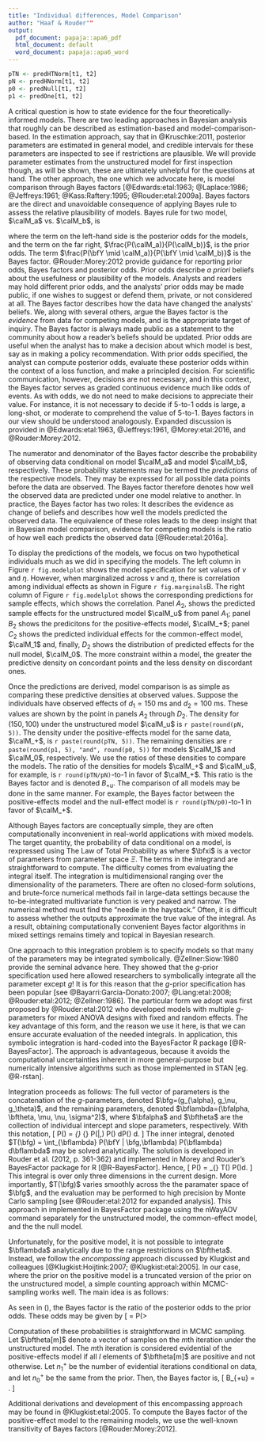 ```yaml
---
title: "Individual differences, Model Comparison"
author: "Haaf & Rouder""
output:
  pdf_document: papaja::apa6_pdf
  html_document: default
  word_document: papaja::apa6_word
---
```


```r
pTN <- predHTNorm[t1, t2]
pN <- predHNorm[t1, t2]
p0 <- predNull[t1, t2]
p1 <- predOne[t1, t2]
```

A critical question is how to state evidence for the four theoretically-informed models. There are two leading approaches in Bayesian analysis that roughly can be described as estimation-based and model-comparison-based.  In the estimation approach, say that in @Kruschke:2011, posterior parameters are estimated in general model, and credible intervals for these parameters are inspected to see if restrictions are plausible.  We will provide parameter estimates from the unstructured model for first inspection though, as will be shown, these are ultimately unhelpful for the questions at hand.  The other approach, the one which we advocate here, is model comparison through Bayes factors [@Edwards:etal:1963; @Laplace:1986; @Jeffreys:1961; @Kass:Raftery:1995; @Rouder:etal:2009a].  Bayes factors are the direct and unavoidable consequence of applying Bayes rule to assess the relative plausibility of models.  Bayes rule for two model, $\calM_a$ vs. $\calM_b$, is 

\begin{equation}\label{bayesrule}
\frac{P(\calM_a \mid \bfY)}{P(\calM_b \mid \bfY)} = \frac{P(\bfY \mid \calM_a)}{P(\bfY \mid \calM_b)} \times \frac{P(\calM_a)}{P(\calM_b)},
\end{equation}
where the term on the left-hand side is the posterior odds for the models, and the term on the far right, $\frac{P(\calM_a)}{P(\calM_b)}$, is the prior odds.  The term $\frac{P(\bfY \mid \calM_a)}{P(\bfY \mid \calM_b)}$ is the Bayes factor.  @Rouder:Morey:2012 provide guidance for reporting prior odds, Bayes factors and posterior odds. Prior odds describe *a priori* beliefs about the usefulness or plausibility of the models. Analysts and readers may hold different prior odds, and the analysts' prior odds may be made public, if one wishes to suggest or defend them, private, or not considered at all. The Bayes factor describes how the data have changed the analysts' beliefs.  We, along with several others, argue the Bayes factor is the *evidence* from data for competing models, and is the appropriate target of inquiry. The Bayes factor is always made public as a statement to the community about how a reader's beliefs should be updated.  Prior odds are useful when the analyst has to make a decision about which model is best, say as in making a policy recommendation.  With prior odds specified, the analyst can compute posterior odds, evaluate these posterior odds within the context of a loss function, and make a principled decision.  For scientific communication, however, decisions are not necessary, and in this context, the Bayes factor serves as graded continuous evidence much like odds of events.  As with odds, we do not need to make decisions to appreciate their value.  For instance, it is not necessary to decide if 5-to-1 odds is large, a long-shot, or moderate to comprehend the value of 5-to-1.  Bayes factors in our view should be understood analogously.  Expanded discussion is provided in @Edwards:etal:1963, @Jeffreys:1961, @Morey:etal:2016, and @Rouder:Morey:2012.  

The numerator and denominator of the Bayes factor describe the probability of observing data conditional on model $\calM_a$ and model $\calM_b$, respectively.  These probability statements may be termed the *predictions* of the respective models.  They may be expressed for all possible data points before the data are observed.  The Bayes factor therefore denotes how well the observed data are predicted under one model relative to another.  In practice, the Bayes factor has two roles: It describes the evidence as change of beliefs and describes how well the models predicted the observed data. The equivalence of these roles leads to the deep insight that in Bayesian model comparison, evidence for competing models is the ratio of how well each predicts the observed data [@Rouder:etal:2016a].

To display the predictions of the models, we focus on two hypothetical individuals much as we did in specifying the models.  The left column in Figure `r fig.modelplot` shows the model specification for set values of $\nu$ and $\eta$. However, when marginalized across $\nu$ and $\eta$, there is correlation among individual effects as shown in Figure `r fig.marginals`B. The right column of Figure `r fig.modelplot` shows the corresponding predictions for sample effects, which shows the correlation. Panel $A_2$, shows the predicted sample effects for the unstructured model $\calM_u$ from panel $A_1$; panel $B_2$ shows the predicitons for the positive-effects model, $\calM_+$; panel $C_2$ shows the predicted individual effects for the common-effect model, $\calM_1$ and, finally, $D_2$ shows the distribution of predicted effects for the null model, $\calM_0$. The more constraint within a model, the greater the predictive density on concordant points and the less density on discordant ones.

Once the predictions are derived, model comparison is as simple as comparing these predictive densities at observed values.  Suppose the individuals have observed effects of $d_1 = 150$ ms and $d_2 = 100$ ms.  These values are shown by the point in panels $A_2$ through $D_2$.  The density for $(150, 100)$ under the unstructured model $\calM_u$ is `r paste(round(pN, 5))`. The density under the positive-effects model for the same data, $\calM_+$, is `r paste(round(pTN, 5))`. The remaining densities are `r paste(round(p1, 5), "and", round(p0, 5))` for models  $\calM_1$ and $\calM_0$, respectively. We use the ratios of these densities to compare the models. The ratio of the densities for models $\calM_+$ and $\calM_u$, for example, is `r round(pTN/pN)`-to-1 in favor of $\calM_+$. This ratio is the Bayes factor and is denoted $B_{+u}$.  The comparison of all models may be done in the same manner. For example, the Bayes factor between the positive-effects model and the null-effect model is `r round(pTN/p0)`-to-1 in favor of $\calM_+$. 

Although Bayes factors are conceptually simple, they are often computationally inconvenient in real-world applications with mixed models.   The target quantity, the probability of data conditional on a model, is rexpressed using The Law of Total Probability as
\begin{equation} \label{bfInt}
P(\bfY \mid \calM) = \int_{\bfxi \in \Xi} P(\bfY|\bfxi)P(\bfxi)d\bfxi,
\end{equation}
where $\bfxi$ is a vector of parameters from parameter space $\Xi$.  The terms in the integrand are straightforward to compute.  The difficulty comes from evaluating the integral itself.  The integration is multidimensional ranging over the dimensionality of the parameters.  There are often no closed-form solutions, and brute-force numerical methods fail in large-data settings because the to-be-integrated multivariate function is very peaked and narrow.  The numerical method must find the "needle in the haystack." Often, it is difficult to assess whether the outputs approximate the true value of the integral.  As a result, obtaining computationally convenient Bayes factor algorithms in mixed settings remains timely and topical in Bayesian research.  

One approach to this integration problem is to specify models so that many of the parameters may be integrated symbolically.  @Zellner:Siow:1980 provide the seminal advance here.  They showed that the 
 $g$-prior specification used here allowed researchers to symbolically integrate all the parameter except $g$!  It is for this reason that the $g$-prior specification has been popular [see @Bayarri:Garcia-Donato:2007; @Liang:etal:2008; @Rouder:etal:2012; @Zellner:1986].  The particular form we adopt was first proposed by @Rouder:etal:2012 who developed models with multiple $g$-parameters for mixed ANOVA designs with fixed and random effects.  The key advantage of this form, and the reason we use it here, is that we can ensure accurate evaluation of the needed integrals.  In application, this symbolic integration is hard-coded into the BayesFactor R package [@R-BayesFactor].  The approach is advantageous, because it avoids the computational uncertainties inherent in more general-purpose but numerically intensive algorithms such as those implemented in STAN [eg. @R-rstan].

Integration proceeds as follows: The full vector of parameters is the concatenation of the $g$-parameters, denoted $\bfg=(g_{\alpha}, g_\nu, g_\theta)$, and the remaining parameters, denoted $\bflambda=(\bfalpha, \bftheta, \mu, \nu, \sigma^2)$, where $\bfalpha$ and $\bftheta$ are the collection of individual intercept and slope parameters, respectively.  With this notation,
\[
P(\bfY \mid \calM) = \int_{\bfg} \int_{\bflambda} P(\bfY|\bfg,\bflambda) P(\bflambda) d\bflambda P(\bfg) d\bfg. 
\]
The inner integral, denoted $T(\bfg) = \int_{\bflambda} P(\bfY | \bfg,\bflambda) P(\bflambda) d\bflambda$ may be solved analytically.  The solution is developed in Rouder et al. (2012, p. 361-362) and implemented in Morey and Rouder's BayesFactor package for R [@R-BayesFactor].  Hence,
\[
P(\bfY \mid \calM) = \int_{\bfg} T(\bfg) P(\bfg)d\bfg.
\]
This integral is over only three dimensions in the current design.  More importantly, $T(\bfg)$ varies smoothly across the the paramater space of $\bfg$, and the evaluation may be performed to high precision by Monte Carlo sampling [see @Rouder:etal:2012 for expanded analysis]. This approach in implemented in BayesFactor package using the nWayAOV command separately for the unstructured model, the common-effect model, and the the null model.  

Unfortunately, for the positive model, it is not possible to integrate $\bflambda$ analytically due to the range restrictions on $\bftheta$.  Instead, we follow the *encompassing* approach discussed by Klugkist and colleagues [@Klugkist:Hoijtink:2007; @Klugkist:etal:2005].  In our case, where the prior on the positive model is a truncated version of the prior on the unstructured model, a simple counting approach within MCMC-sampling works well.  The main idea is as follows:

As seen in (\ref{bayesrule}), the Bayes factor is the ratio of the posterior odds to the prior odds.  These odds may be given by
\[
\frac{P(\calM_+|\bfY)}{P(\calM_u|\bfY)} = P(\bftheta>\bf0|\bfY,\calM_u),
\]
and 
\[
\frac{P(\calM_+)}{P(\calM_u)} = P(\bftheta>\bf0|\calM_u),
\]
where $\bftheta>\bf0$ refers to event that each element of $\bftheta$ is greater than zero. The Bayes factor, the ratio, is given by 
\[
B_{+u} = \frac{P(\bftheta>0|\bfY,\calM_u)}{P(\bftheta>0|\calM_u)}.
\]
Restated, the Bayes factor is the posterior probability that all effects are positive relative to the prior probability of the same event. 

Computation of these probabilities is straightforward in MCMC sampling.  Let $\bftheta[m]$ denote a vector of samples on the $m$th iteration under the unstructured model.  The $m$th iteration is considered evidential of the positive-effects model if all $I$ elements of $\bftheta[m]$ are positive and not otherwise.  Let $n_1^+$ be the number of evidential iterations conditional on data, and let $n_0^+$ be the same from the prior.  Then, the Bayes factor is,
\[
B_{+u} = \frac{n_1^+}{n_0^+}.
\]

Additional derivations and development of this encompassing approach may be found in @Klugkist:etal:2005.  To compute the Bayes factor of the positive-effect model to the remaining models, we use the well-known transitivity of Bayes factors [@Rouder:Morey:2012].



